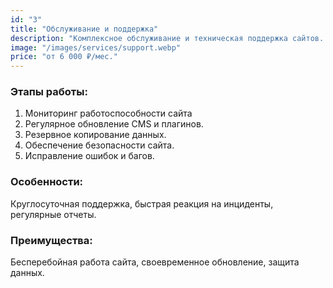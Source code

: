 ```yaml
---
id: "3"
title: "Обслуживание и поддержка"
description: "Комплексное обслуживание и техническая поддержка сайтов. Обновление контента, исправление ошибок и обеспечение стабильной работы. Стоимость от 6 000 ₽ в месяц."
image: "/images/services/support.webp"
price: "от 6 000 ₽/мес."
---
```


### Этапы работы:

1. Мониторинг работоспособности сайта
2. Регулярное обновление CMS и плагинов.
3. Резервное копирование данных.
4. Обеспечение безопасности сайта.
5. Исправление ошибок и багов.

### Особенности:

Круглосуточная поддержка, быстрая реакция на инциденты, регулярные отчеты.

### Преимущества:

Бесперебойная работа сайта, своевременное обновление, защита данных.
